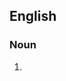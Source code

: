 ==English==

===Noun===
{{head|en|noun|head=[[boy]]s [[and]] [[their]] [[toy]]s}}

# {{context|idiomatic}} {{non-gloss definition|Used to evoke the idea that adult men sometimes dote excessively on machines, [[automobile]]s, and gadgets in a childish manner.}}
